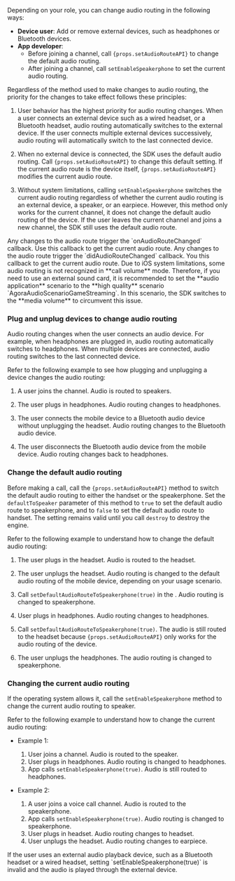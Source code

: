 Depending on your role, you can change audio routing in the following ways:

- **Device user**: Add or remove external devices, such as headphones or Bluetooth devices.
- **App developer**:
    - Before joining a channel, call <code>{props.setAudioRouteAPI}</code> to change the default audio routing.
    - After joining a channel, call `setEnableSpeakerphone` to set the current audio routing.

Regardless of the method used to make changes to audio routing, the priority for the changes to take effect follows these principles:

1. User behavior has the highest priority for audio routing changes.
When a user connects an external device such as a wired headset, or a Bluetooth headset, audio routing automatically switches to the external device. If the user connects multiple external devices successively, audio routing will automatically switch to the last connected device.

1. When no external device is connected, the SDK uses the default audio routing.
Call <code>{props.setAudioRouteAPI}</code> to change this default setting. If the current audio route is the device itself, <code>{props.setAudioRouteAPI}</code> modifies the current audio route.

1. Without system limitations, calling `setEnableSpeakerphone` switches the current audio routing regardless of whether the current audio routing is an external device, a speaker, or an earpiece.
However, this method only works for the current channel, it does not change the default audio routing of the device. If the user leaves the current channel and joins a new channel, the SDK still uses the default audio route.

<PlatformWrapper platform="android">
Any changes to the audio route trigger the `onAudioRouteChanged` callback. Use this callback to get the current audio route.
</PlatformWrapper>

<PlatformWrapper platform="ios">
Any changes to the audio route trigger the `didAudioRouteChanged` callback. You this callback to get the current audio route.

<Admonition type="info" title="Information">
Due to iOS system limitations, some audio routing is not recognized in **call volume** mode. Therefore, if you need to use an external sound card, it is recommended to set the **audio application** scenario to the **high quality** scenario `AgoraAudioScenarioGameStreaming`. In this scenario, the SDK switches to the **media volume** to circumvent this issue.
</Admonition>
</PlatformWrapper>

### Plug and unplug devices to change audio routing

Audio routing changes when the user connects an audio device. For example, when headphones are plugged in, audio routing automatically switches to headphones. When multiple devices are connected, audio routing switches to the last connected device.

Refer to the following example to see how plugging and unplugging a device changes the audio routing:

1. A user joins the channel. Audio is routed to speakers.

1. The user plugs in headphones. Audio routing changes to headphones.

1. The user connects the mobile device to a Bluetooth audio device without unplugging the headset. Audio routing changes to the Bluetooth audio device.

1. The user disconnects the Bluetooth audio device from the mobile device. Audio routing changes back to headphones.

### Change the default audio routing

Before making a call, call the <code>{props.setAudioRouteAPI}</code> method to switch the default audio routing to either the handset or the speakerphone. Set the `defaultToSpeaker` parameter of this method to `true` to set the default audio route to speakerphone, and to `false` to set the default audio route to handset. The setting remains valid until you call `destroy` to destroy the engine.

Refer to the following example to understand how to change the default audio routing:

1. The user plugs in the headset. Audio is routed to the headset.

1. The user unplugs the headset. Audio routing is changed to the default audio routing of the mobile device, depending on your usage scenario.

1. Call `setDefaultAudioRouteToSpeakerphone(true)` in the <Vpl k="CLIENT" />. Audio routing is changed to speakerphone.

1. User plugs in headphones. Audio routing changes to headphones.

1. Call `setDefaultAudioRouteToSpeakerphone(true)`. The audio is still routed to the headset because <code>{props.setAudioRouteAPI}</code> only works for the audio routing of the device.

1. The user unplugs the headphones. The audio routing is changed to speakerphone.

### Changing the current audio routing

If the operating system allows it, call the `setEnableSpeakerphone` method to change the current audio routing to speaker.

Refer to the following example to understand how to change the current audio routing:

- Example 1:
    1. User joins a channel. Audio is routed to the speaker.
    1. User plugs in headphones. Audio routing is changed to headphones.
    1. App calls `setEnableSpeakerphone(true)`. Audio is still routed to headphones.

- Example 2:
    1. A user joins a voice call channel. Audio is routed to the speakerphone.
    1. App calls `setEnableSpeakerphone(true)`. Audio routing is changed to speakerphone.
    1. User plugs in headset. Audio routing changes to headset.
    1. User unplugs the headset. Audio routing changes to earpiece.

<Admonition type="info" title="Information">
If the user uses an external audio playback device, such as a Bluetooth headset or a wired headset, setting `setEnableSpeakerphone(true)` is invalid and the audio is played through the external device.
</Admonition>